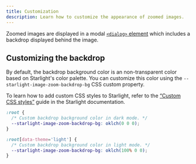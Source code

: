 ```yaml
---
title: Customization
description: Learn how to customize the appearance of zoomed images.
---
```


Zoomed images are displayed in a modal [`<dialog>` element](https://developer.mozilla.org/en-US/docs/Web/HTML/Element/dialog) which includes a backdrop displayed behind the image.

## Customizing the backdrop

By default, the backdrop background color is an non-transparent color based on Starlight's color palette.
You can customize this color using the `--starlight-image-zoom-backdrop-bg` CSS custom property.

To learn how to add custom CSS styles to Starlight, refer to the [“Custom CSS styles”](https://starlight.astro.build/guides/css-and-tailwind/#custom-css-styles) guide in the Starlight documentation.

```css
:root {
  /* Custom backdrop background color in dark mode. */
  --starlight-image-zoom-backdrop-bg: oklch(0 0 0);
}

:root[data-theme='light'] {
  /* Custom backdrop background color in light mode. */
  --starlight-image-zoom-backdrop-bg: oklch(100% 0 0);
}
```
